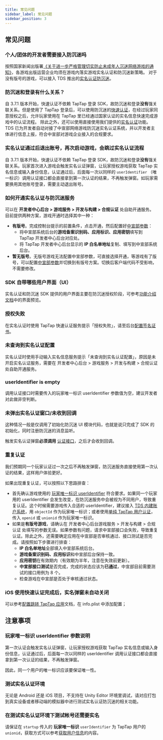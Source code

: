 ```yaml
---
title: 常见问题
sidebar_label: 常见问题
sidebar_position: 3
---
```



## 常见问题

<Conditional region="cn">

### 个人/团体的开发者需要接入防沉迷吗

按照国家新闻出版署[《关于进一步严格管理切实防止未成年人沉迷网络游戏的通知》](https://www.nppa.gov.cn/xxfb/tzgs/202108/t20210830_666285.html)，各游戏出版运营企业均须在游戏内落实游戏实名认证和防沉迷新策略。
对于没有版号的游戏，可以接入 TDS 推出的[实名认证防沉迷](/sdk/anti-addiction/features/)。

### 防沉迷和登录有什么关系？

自 3.7.1 版本开始，快速认证不依赖 TapTap 登录 SDK，故防沉迷和登录**没有**强关联关系。但是使用了 TapTap 登录后，可以使用防沉迷的[快速认证](/sdk/anti-addiction/features/#taptap-快速认证)，在经过玩家同意授权之后，允许玩家使用在 TapTap 里已经通过国家认证的实名信息快速完成游戏中的认证流程。
除此之外，还可以使用直接使用我们提供的[实名认证](/sdk/anti-addiction/features/#游戏实名认证与防沉迷)功能。TDS 已为开发者自动对接了中宣部网络游戏防沉迷实名认证系统，并以开发者主体进行信息上报，符合中宣部对游戏企业接入的合规要求。


### 实名认证通过后退出账号，再次启动游戏，会跳过实名认证流程

自 3.7.1 版本开始，快速认证不依赖 TapTap 登录 SDK，故防沉迷和登录**没有**强关联关系。玩家首次进入游戏会触发实名认证弹窗，让玩家授权游戏获取 TapTap 实名信息或输入身份信息，认证通过后，后面每一次以同样的 `userIdentifier` （唯一标识）调用认证接口都会直接拿到第一次认证的结果，不再触发弹窗。如玩家需要换用其他账号登录，需要主动退出账号。

</Conditional>

### 如何开通实名认证与防沉迷服务

可以在 **开发者中心后台 > 游戏服务 > 开发与构建 > 合规认证** 处自助开通服务。目前提供两种方案，游戏开通时选择其中一种：

* **有版号**。完成控制台提示的前置条件，点击开通，然后配置好[中宣部参数](/sdk/anti-addiction/features/#注册中宣部实名认证系统)：
    * 将中宣部系统后台的**游戏备案识别码、应用标识、应用密钥**填写到 TapTap 开发者中心后台对应处。
    * 将 TapTap 开发者中心后台显示的 **IP 白名单地址**复制、填写到中宣部系统后台。
* **暂无版号**。无版号游戏无法配置中宣部参数，可直接选择开通，等游戏有了版号，可以配置[中宣部参数](/sdk/anti-addiction/features/#注册中宣部实名认证系统)并切换到有版号方案。切换后客户端代码不受影响，不需要修改。

### SDK 自带哪些用户界面（UI）

实名认证和防沉迷 SDK 提供的用户界面主要在防沉迷授权阶段，可参考[功能介绍文档](/sdk/anti-addiction/features/#接入-tds-实名认证和防沉迷服务)中的界面预览。

### 授权失败

在实名认证时使用 TapTap 快速认证服务提示「授权失败」，请至后台[配置签名证书](/sdk/start/quickstart/#配置签名证书)。

### 未查询到实名认证配置 

实名认证时使用手动输入实名信息服务提示「未查询到实名认证配置」，原因是未开启实名认证服务，需要在 开发者中心后台 > 游戏服务 > 开发与构建 > 合规认证 处自助开通服务。

### userIdentifier is empty

调用认证接口时需要传入的玩家唯一标识 userIdentifier 参数值为空，建议开发者对此做非空判断。

### 未弹出实名认证窗口/未收到回调

这种情况一般是仅调用了初始化防沉迷 UI 模块代码，也就是说只完成了 SDK 的初始化，同时注册防沉迷的消息监听。

触发实名认证弹窗**必须调用** [认证接口](/sdk/anti-addiction/guide/#防沉迷认证)，之后才会收到回调。

### 重复认证

我们预期同一个玩家认证过一次之后不再触发弹窗，防沉迷服务直接使用第一次认证的结果，这样用户体验更好。

如果出现重复认证，可以按照以下思路排查：

* 首先确认游戏使用的 [玩家唯一标识 userIdentifier](#玩家唯一标识-useridentifier-参数说明) 符合要求。如果同一个玩家用的 userIdentifier 会发生改变，在防沉迷服务中会被视为不同用户，导致重复认证。这个时候需要游戏传入合适的 userIdentifier，建议接入 [TDS 内建账户系统](/sdk/taptap-login/guide/start/#一键完成-taptap-登录)，用 `objectId` 作为玩家唯一标识；或者使用[单纯 TapTap 用户认证](/sdk/taptap-login/guide/tap-login/#taptap-登录并获取登录结果)，传入 `openid` 或 `unionid` 作为玩家唯一标识。
* 如果是**有版号游戏**，请确认在 开发者中心后台游戏服务 > 开发与构建 > 合规认证 处填写的参数无误。如果参数有问题，请求中宣部接口会失败，导致重复认证。除此之外，还需要确定应用在中宣部是否审核通过、接口测试是否完成。请按照如下步骤进行排查：
	* **IP 白名单地址**全部填入中宣部系统后台。
	* **游戏备案识别码、应用标识**和中宣部后台保持一致。
	* **应用密钥**在有效期内（有效期为半年，注意在失效前更新）。
	* **中宣部接口测试**是否完成，完成的状态应该为**已通过**，中宣部目前需要测试的接口用例为 8 个。
	* 检查游戏在中宣部是否处于审核通过状态。
### iOS 使用快速认证完成后，实名弹窗未自动关闭

可以参考[配置跳转 TapTap 应用](/sdk/taptap-login/guide/start/#配置跳转-taptap-应用)文档，在 info.plist 中添加配置；

## 注意事项

### 玩家唯一标识 userIdentifier 参数说明

第一次认证会触发实名认证弹窗，让玩家授权游戏获取 TapTap 实名信息或输入身份信息，认证通过后，后面每一次以同样的 userIdentifier 调用认证接口都会直接拿到第一次认证的结果，不再触发弹窗。

因此，同一个用户的唯一标识应该要保证唯一性。

### 测试实名认证环境

无论是 Android 还是 iOS 项目，不支持在 Unity Editor 环境里调试，请对应打包到真实设备或者移动端的模拟器中进行测试实名认证防沉迷的相关功能。


### 在测试实名认证环境下测试帐号还需要实名

请保证在 `startup` 传入的 **玩家唯一标识** `userIdentifier` 为 TapTap 用户的 `unionid`，获取方式可以参考[获取用户信息](/sdk/taptap-login/guide/start/#获取用户信息)的内容。
